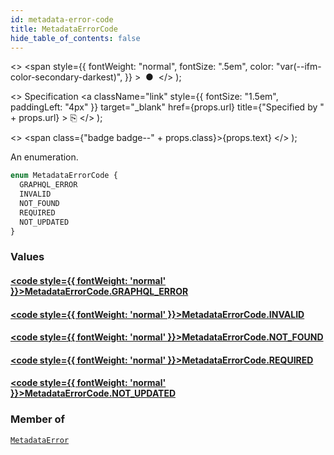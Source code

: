 ```yaml
---
id: metadata-error-code
title: MetadataErrorCode
hide_table_of_contents: false
---
```


  <>
    <span
      style={{
        fontWeight: "normal",
        fontSize: ".5em",
        color: "var(--ifm-color-secondary-darkest)",
      }}
    >
      &nbsp;●&nbsp;
    </span>
  </>
);

  <>
    Specification
    <a
      className="link"
      style={{ fontSize: "1.5em", paddingLeft: "4px" }}
      target="\_blank"
      href={props.url}
      title={"Specified by " + props.url}
    >
      ⎘
    </a>
  </>
);

  <>
    <span class={"badge badge--" + props.class}>{props.text}</span>
  </>
);

An enumeration.

```graphql
enum MetadataErrorCode {
  GRAPHQL_ERROR
  INVALID
  NOT_FOUND
  REQUIRED
  NOT_UPDATED
}
```

### Values

#### [<code style={{ fontWeight: 'normal' }}>MetadataErrorCode.<b>GRAPHQL_ERROR</b></code>](#)

>

#### [<code style={{ fontWeight: 'normal' }}>MetadataErrorCode.<b>INVALID</b></code>](#)

>

#### [<code style={{ fontWeight: 'normal' }}>MetadataErrorCode.<b>NOT_FOUND</b></code>](#)

>

#### [<code style={{ fontWeight: 'normal' }}>MetadataErrorCode.<b>REQUIRED</b></code>](#)

>

#### [<code style={{ fontWeight: 'normal' }}>MetadataErrorCode.<b>NOT_UPDATED</b></code>](#)

>

### Member of

[`MetadataError`](../../api-reference/objects/metadata-error) <Badge class="secondary" text="object"/>
